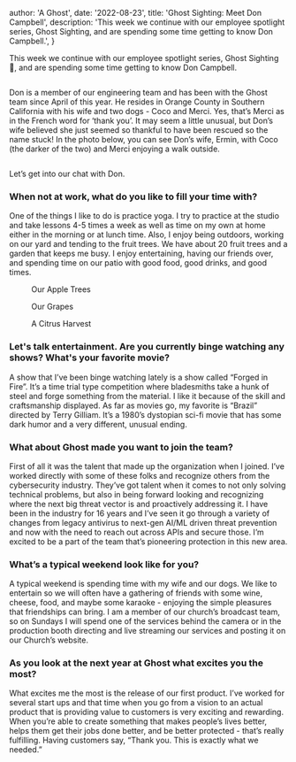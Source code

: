 
  author: 'A Ghost',
  date: '2022-08-23',
  title: 'Ghost Sighting: Meet Don Campbell',
  description:
    'This week we continue with our employee spotlight series, Ghost Sighting, and are spending some time getting to know Don Campbell.',
}


This week we continue with our employee spotlight series, Ghost Sighting 👻, and are spending some time getting to know Don Campbell.

<Image src={don1} alt="" />

Don is a member of our engineering team and has been with the Ghost team since April of this year. He resides in Orange County in Southern California with his wife and two dogs - Coco and Merci. Yes, that’s Merci as in the French word for ‘thank you’. It may seem a little unusual, but Don’s wife believed she just seemed so thankful to have been rescued so the name stuck! In the photo below, you can see Don’s wife, Ermin, with Coco (the darker of the two) and Merci enjoying a walk outside.

<Image src={don2} alt="" />

Let’s get into our chat with Don.

### When not at work, what do you like to fill your time with?

One of the things I like to do is practice yoga. I try to practice at the studio and take lessons 4-5 times a week as well as time on my own at home either in the morning or at lunch time. Also, I enjoy being outdoors, working on our yard and tending to the fruit trees. We have about 20 fruit trees and a garden that keeps me busy. I enjoy entertaining, having our friends over, and spending time on our patio with good food, good drinks, and good times.

<figure>
  <Image src={don5} alt="" />
  <figcaption>Our Apple Trees</figcaption>
</figure>

<figure>
  <Image src={don4} alt="" />
  <figcaption>Our Grapes</figcaption>
</figure>

<figure>
  <Image src={don3} alt="" />
  <figcaption>A Citrus Harvest</figcaption>
</figure>

### Let's talk entertainment. Are you currently binge watching any shows? What's your favorite movie?

A show that I’ve been binge watching lately is a show called “Forged in Fire”. It’s a time trial type competition where bladesmiths take a hunk of steel and forge something from the material. I like it because of the skill and craftsmanship displayed. As far as movies go, my favorite is “Brazil” directed by Terry Gilliam. It’s a 1980’s dystopian sci-fi movie that has some dark humor and a very different, unusual ending.

### What about Ghost made you want to join the team?

First of all it was the talent that made up the organization when I joined. I’ve worked directly with some of these folks and recognize others from the cybersecurity industry. They’ve got talent when it comes to not only solving technical problems, but also in being forward looking and recognizing where the next big threat vector is and proactively addressing it. I have been in the industry for 16 years and I’ve seen it go through a variety of changes from legacy antivirus to next-gen AI/ML driven threat prevention and now with the need to reach out across APIs and secure those. I’m excited to be a part of the team that’s pioneering protection in this new area.

### What’s a typical weekend look like for you?

A typical weekend is spending time with my wife and our dogs. We like to entertain so we will often have a gathering of friends with some wine, cheese, food, and maybe some karaoke - enjoying the simple pleasures that friendships can bring. I am a member of our church’s broadcast team, so on Sundays I will spend one of the services behind the camera or in the production booth directing and live streaming our services and posting it on our Church’s website.

### As you look at the next year at Ghost what excites you the most?

What excites me the most is the release of our first product. I’ve worked for several start ups and that time when you go from a vision to an actual product that is providing value to customers is very exciting and rewarding. When you’re able to create something that makes people’s lives better, helps them get their jobs done better, and be better protected - that’s really fulfilling. Having customers say, “Thank you. This is exactly what we needed.”
